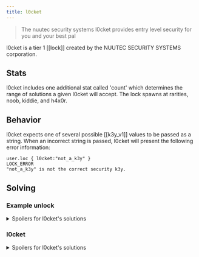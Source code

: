```yaml
---
title: l0cket
---
```


> The nuutec security systems l0cket provides entry level security for you and your best pal

l0cket is a tier 1 [[lock]] created by the NUUTEC SECURITY SYSTEMS corporation.

## Stats

l0cket includes one additional stat called 'count' which determines the range of solutions a given l0cket will accept. The lock spawns at rarities, noob, kiddie, and h4x0r.

## Behavior

l0cket expects one of several possible [[k3y_v1]] values to be passed as a string.
When an incorrect string is passed, l0cket will present the following error information:

```
user.loc { l0cket:"not_a_k3y" }
LOCK_ERROR
"not_a_k3y" is not the correct security k3y.
```

## Solving

### Example unlock

<details>
  <summary>Spoilers for l0cket's solutions</summary>

```
>>user.loc { l0cket: "6hh8xw" }
WARNING: BINMAT security shell inactive. Intelligent defense system offline.
LOCK_UNLOCKED
System <user> breached.
Connection terminated.

```

</details>

### l0cket

<details>
  <summary>Spoilers for l0cket's solutions</summary>

The complete known list of t1 k3y values:

- cmppiq
- 6hh8xw
- uphlaw
- vc2c7q
- tvfkyq
- xwz7ja
- sa23uw
- ellux0
- 72umy0
- i874y3
- 9p65cu
- fr8ibu
- eoq6de
- xfnkqe
- pmvr1q
- y111qa

</details>

